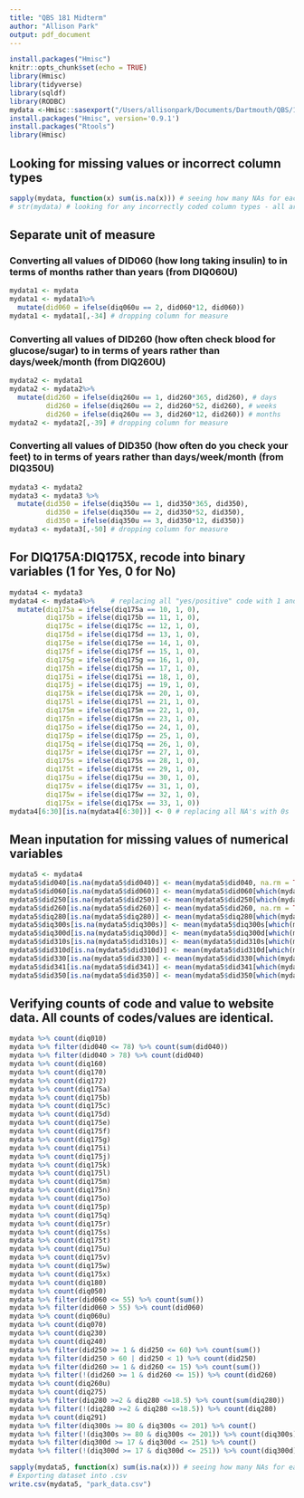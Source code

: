 ---
title: "QBS 181 Midterm"
author: "Allison Park"
output: pdf_document
---

```{r setup, include=FALSE}
install.packages("Hmisc")
knitr::opts_chunk$set(echo = TRUE)
library(Hmisc)
library(tidyverse)
library(sqldf)
library(RODBC)
mydata <-Hmisc::sasexport("/Users/allisonpark/Documents/Dartmouth/QBS/181 Data Wrangling/DIQ_I.XPT")
install.packages("Hmisc", version='0.9.1')
install.packages("Rtools")
library(Hmisc)
```

## Looking for missing values or incorrect column types
```{r }
sapply(mydata, function(x) sum(is.na(x))) # seeing how many NAs for each variable
# str(mydata) # looking for any incorrectly coded column types - all are int or num
```

## Separate unit of measure
### Converting all values of DID060 (how long taking insulin) to in terms of months rather than years (from DIQ060U)
```{r}
mydata1 <- mydata
mydata1 <- mydata1%>%
  mutate(did060 = ifelse(diq060u == 2, did060*12, did060))
mydata1 <- mydata1[,-34] # dropping column for measure
```

### Converting all values of DID260 (how often check blood for glucose/sugar) to in terms of years rather than days/week/month (from DIQ260U)
```{r}
mydata2 <- mydata1
mydata2 <- mydata2%>%
  mutate(did260 = ifelse(diq260u == 1, did260*365, did260), # days
         did260 = ifelse(diq260u == 2, did260*52, did260), # weeks
         did260 = ifelse(diq260u == 3, did260*12, did260)) # months
mydata2 <- mydata2[,-39] # dropping column for measure
```

### Converting all values of DID350 (how often do you check your feet) to in terms of years rather than days/week/month (from DIQ350U)
```{r}
mydata3 <- mydata2
mydata3 <- mydata3 %>%
  mutate(did350 = ifelse(diq350u == 1, did350*365, did350),
         did350 = ifelse(diq350u == 2, did350*52, did350),
         did350 = ifelse(diq350u == 3, did350*12, did350))
mydata3 <- mydata3[,-50] # dropping column for measure
```

## For DIQ175A:DIQ175X, recode into binary variables (1 for Yes, 0 for No)
```{r }
mydata4 <- mydata3
mydata4 <- mydata4%>%    # replacing all "yes/positive" code with 1 and others with 0
  mutate(diq175a = ifelse(diq175a == 10, 1, 0),
         diq175b = ifelse(diq175b == 11, 1, 0),
         diq175c = ifelse(diq175c == 12, 1, 0),
         diq175d = ifelse(diq175d == 13, 1, 0),
         diq175e = ifelse(diq175e == 14, 1, 0),
         diq175f = ifelse(diq175f == 15, 1, 0),
         diq175g = ifelse(diq175g == 16, 1, 0),
         diq175h = ifelse(diq175h == 17, 1, 0),
         diq175i = ifelse(diq175i == 18, 1, 0),
         diq175j = ifelse(diq175j == 19, 1, 0),
         diq175k = ifelse(diq175k == 20, 1, 0),
         diq175l = ifelse(diq175l == 21, 1, 0),
         diq175m = ifelse(diq175m == 22, 1, 0),
         diq175n = ifelse(diq175n == 23, 1, 0),
         diq175o = ifelse(diq175o == 24, 1, 0),
         diq175p = ifelse(diq175p == 25, 1, 0),
         diq175q = ifelse(diq175q == 26, 1, 0),
         diq175r = ifelse(diq175r == 27, 1, 0),
         diq175s = ifelse(diq175s == 28, 1, 0),
         diq175t = ifelse(diq175t == 29, 1, 0),
         diq175u = ifelse(diq175u == 30, 1, 0),
         diq175v = ifelse(diq175v == 31, 1, 0),
         diq175w = ifelse(diq175w == 32, 1, 0),
         diq175x = ifelse(diq175x == 33, 1, 0))
mydata4[6:30][is.na(mydata4[6:30])] <- 0 # replacing all NA's with 0s
```

## Mean inputation for missing values of numerical variables
```{r}
mydata5 <- mydata4
mydata5$did040[is.na(mydata5$did040)] <- mean(mydata5$did040, na.rm = TRUE) # mean inputation
mydata5$did060[is.na(mydata5$did060)] <- mean(mydata5$did060[which(mydata5$did060!=666)], na.rm = TRUE)
mydata5$did250[is.na(mydata5$did250)] <- mean(mydata5$did250[which(mydata5$did250!=9999)], na.rm = TRUE)
mydata5$did260[is.na(mydata5$did260)] <- mean(mydata5$did260, na.rm = TRUE)
mydata5$diq280[is.na(mydata5$diq280)] <- mean(mydata5$diq280[which(mydata5$diq280!=999)], na.rm = TRUE)
mydata5$diq300s[is.na(mydata5$diq300s)] <- mean(mydata5$diq300s[which(mydata5$diq300s!=9999)], na.rm = TRUE)
mydata5$diq300d[is.na(mydata5$diq300d)] <- mean(mydata5$diq300d[which(mydata5$diq300d!=9999)], na.rm = TRUE)
mydata5$did310s[is.na(mydata5$did310s)] <- mean(mydata5$did310s[which(mydata5$did310s!=6666|mydata5$did310s!=9999|mydata5$did310s!=7777)], na.rm = TRUE)
mydata5$did310d[is.na(mydata5$did310d)] <- mean(mydata5$did310d[which(mydata5$did310d!=6666|mydata5$did310d!=9999|mydata5$did310d!=7777)], na.rm = TRUE)
mydata5$did330[is.na(mydata5$did330)] <- mean(mydata5$did330[which(mydata5$did330!=6666|mydata5$did330!=9999|mydata5$did330!=7777)], na.rm = TRUE)
mydata5$did341[is.na(mydata5$did341)] <- mean(mydata5$did341[which(mydata5$did341!=9999|mydata5$did341!=7777)], na.rm = TRUE)
mydata5$did350[is.na(mydata5$did350)] <- mean(mydata5$did350[which(mydata5$did350!=9999)], na.rm = TRUE)

```

## Verifying counts of code and value to website data. All counts of codes/values are identical.
```{r }
mydata %>% count(diq010)
mydata %>% filter(did040 <= 78) %>% count(sum(did040))
mydata %>% filter(did040 > 78) %>% count(did040)
mydata %>% count(diq160)
mydata %>% count(diq170)
mydata %>% count(diq172)
mydata %>% count(diq175a)
mydata %>% count(diq175b)
mydata %>% count(diq175c)
mydata %>% count(diq175d)
mydata %>% count(diq175e)
mydata %>% count(diq175f)
mydata %>% count(diq175g)
mydata %>% count(diq175i)
mydata %>% count(diq175j)
mydata %>% count(diq175k)
mydata %>% count(diq175l)
mydata %>% count(diq175m)
mydata %>% count(diq175n)
mydata %>% count(diq175o)
mydata %>% count(diq175p)
mydata %>% count(diq175q)
mydata %>% count(diq175r)
mydata %>% count(diq175s)
mydata %>% count(diq175t)
mydata %>% count(diq175u)
mydata %>% count(diq175v)
mydata %>% count(diq175w)
mydata %>% count(diq175x)
mydata %>% count(diq180)
mydata %>% count(diq050)
mydata %>% filter(did060 <= 55) %>% count(sum())
mydata %>% filter(did060 > 55) %>% count(did060)
mydata %>% count(diq060u)
mydata %>% count(diq070)
mydata %>% count(diq230)
mydata %>% count(diq240)
mydata %>% filter(did250 >= 1 & did250 <= 60) %>% count(sum())
mydata %>% filter(did250 > 60 | did250 < 1) %>% count(did250)
mydata %>% filter(did260 >= 1 & did260 <= 15) %>% count(sum())
mydata %>% filter(!(did260 >= 1 & did260 <= 15)) %>% count(did260)
mydata %>% count(diq260u)
mydata %>% count(diq275)
mydata %>% filter(diq280 >=2 & diq280 <=18.5) %>% count(sum(diq280))
mydata %>% filter(!(diq280 >=2 & diq280 <=18.5)) %>% count(diq280)
mydata %>% count(diq291)
mydata %>% filter(diq300s >= 80 & diq300s <= 201) %>% count()
mydata %>% filter(!(diq300s >= 80 & diq300s <= 201)) %>% count(diq300s)
mydata %>% filter(diq300d >= 17 & diq300d <= 251) %>% count()
mydata %>% filter(!(diq300d >= 17 & diq300d <= 251)) %>% count(diq300d)
```

```{r }
sapply(mydata5, function(x) sum(is.na(x))) # seeing how many NAs for each variable for newest dataset
# Exporting dataset into .csv
write.csv(mydata5, "park_data.csv")
```

